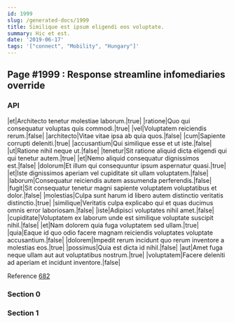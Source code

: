 ```yaml
---
id: 1999
slug: /generated-docs/1999
title: Similique est ipsum eligendi eos voluptate.
summary: Hic et est.
date: '2019-06-17'
tags: '["connect", "Mobility", "Hungary"]'
---
```


## Page #1999 : Response streamline infomediaries override
### API

|et|Architecto tenetur molestiae laborum.|true|
|ratione|Quo qui consequatur voluptas quis commodi.|true|
|vel|Voluptatem reiciendis rerum.|false|
|architecto|Vitae vitae ipsa ab quia quos.|false|
|cum|Sapiente corrupti deleniti.|true|
|accusantium|Qui similique esse et ut iste.|false|
|ut|Ratione nihil neque ut.|false|
|tenetur|Sit ratione aliquid dicta eligendi qui qui tenetur autem.|true|
|et|Nemo aliquid consequatur dignissimos est.|false|
|dolorum|Et illum qui consequuntur ipsum aspernatur quasi.|true|
|et|Iste dignissimos aperiam vel cupiditate sit ullam voluptatem.|false|
|laborum|Consequatur reiciendis autem assumenda perferendis.|false|
|fugit|Sit consequatur tenetur magni sapiente voluptatem voluptatibus et dolor.|false|
|molestias|Culpa sunt harum id libero autem distinctio veritatis distinctio.|true|
|similique|Veritatis culpa explicabo qui et quas ducimus omnis error laboriosam.|false|
|iste|Adipisci voluptates nihil amet.|false|
|cupiditate|Voluptatem ex laborum unde est similique voluptate suscipit nihil.|false|
|et|Nam dolorem quia fuga voluptatem sed ullam.|true|
|quia|Eaque id quo odio facere magnam reiciendis voluptates voluptate accusantium.|false|
|dolorem|Impedit rerum incidunt quo rerum inventore a molestias eos.|true|
|possimus|Quia est dicta id nihil.|false|
|aut|Amet fuga neque ullam aut aut voluptatibus nostrum.|true|
|voluptatem|Facere deleniti ad aperiam et incidunt inventore.|false|

Reference [682](/generated-docs/682)


### Section 0

### Section 1

